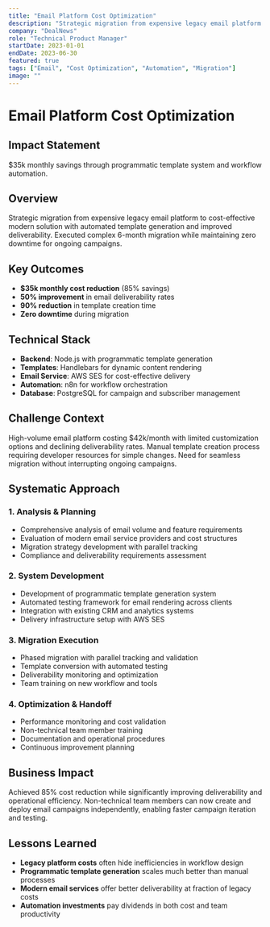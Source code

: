 ```yaml
---
title: "Email Platform Cost Optimization"
description: "Strategic migration from expensive legacy email platform to cost-effective modern solution with automated template generation and improved deliverability."
company: "DealNews"
role: "Technical Product Manager" 
startDate: 2023-01-01
endDate: 2023-06-30
featured: true
tags: ["Email", "Cost Optimization", "Automation", "Migration"]
image: ""
---
```


# Email Platform Cost Optimization

## Impact Statement
$35k monthly savings through programmatic template system and workflow automation.

## Overview

Strategic migration from expensive legacy email platform to cost-effective modern solution with automated template generation and improved deliverability. Executed complex 6-month migration while maintaining zero downtime for ongoing campaigns.

## Key Outcomes

- **$35k monthly cost reduction** (85% savings)
- **50% improvement** in email deliverability rates
- **90% reduction** in template creation time
- **Zero downtime** during migration

## Technical Stack

- **Backend**: Node.js with programmatic template generation
- **Templates**: Handlebars for dynamic content rendering
- **Email Service**: AWS SES for cost-effective delivery
- **Automation**: n8n for workflow orchestration
- **Database**: PostgreSQL for campaign and subscriber management

## Challenge Context

High-volume email platform costing $42k/month with limited customization options and declining deliverability rates. Manual template creation process requiring developer resources for simple changes. Need for seamless migration without interrupting ongoing campaigns.

## Systematic Approach

### 1. Analysis & Planning
- Comprehensive analysis of email volume and feature requirements
- Evaluation of modern email service providers and cost structures
- Migration strategy development with parallel tracking
- Compliance and deliverability requirements assessment

### 2. System Development
- Development of programmatic template generation system
- Automated testing framework for email rendering across clients
- Integration with existing CRM and analytics systems
- Delivery infrastructure setup with AWS SES

### 3. Migration Execution
- Phased migration with parallel tracking and validation
- Template conversion with automated testing
- Deliverability monitoring and optimization
- Team training on new workflow and tools

### 4. Optimization & Handoff
- Performance monitoring and cost validation
- Non-technical team member training
- Documentation and operational procedures
- Continuous improvement planning

## Business Impact

Achieved 85% cost reduction while significantly improving deliverability and operational efficiency. Non-technical team members can now create and deploy email campaigns independently, enabling faster campaign iteration and testing.

## Lessons Learned

- **Legacy platform costs** often hide inefficiencies in workflow design
- **Programmatic template generation** scales much better than manual processes  
- **Modern email services** offer better deliverability at fraction of legacy costs
- **Automation investments** pay dividends in both cost and team productivity